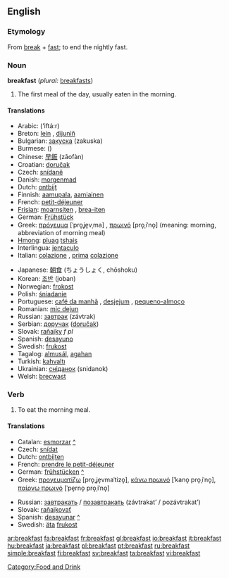 ==English==

===Etymology===
From [[break]] + [[fast]]; to end the nightly fast.

===Noun===
'''breakfast''' (''plural:'' [[breakfasts]])

#The first meal of the day, usually eaten in the morning.

====Translations====
{{top}}
*Arabic: {{ARchar|[[افطار]]}} (’iftá:r) {{m}}
*Breton: [[lein]] {{f}}, [[dijuniñ]] {{m}}
*Bulgarian: [[закуска]] (zakuska) {{f}}
*Burmese: ({{IPA|/mə̇.nɛ̄ˀ.sɑ̄/}})
*Chinese: [[早飯]] (zǎofàn)
*Croatian: [[doručak]] {{m}}
*Czech: [[snídaně]] {{f}}
*Danish: [[morgenmad]]
*Dutch: [[ontbijt]] {{n}}
*Finnish: [[aamupala]], [[aamiainen]]
*French: [[petit-déjeuner]] {{m}}
*[[Frisian]]: [[moarnsiten]] {{n}}, [[brea-iten]] {{n}}
*German: [[Frühstück]] {{n}}
*Greek: [[πρόγευμα]] [ˈpro̞ʝe̞vˌma] {{n}}, [[πρωινό]] [pro̞ˌiˈno̞] {{n}} (meaning: morning, abbreviation of morning meal)
*[[Hmong]]: [[pluag]] [[tshais]]
*Interlingua: [[jentaculo]]
*Italian: [[colazione]] {{f}}, [[prima]] [[colazione]] {{f}}
{{mid}}
*Japanese: [[朝食]] (ちょうしょく, chōshoku)
*Korean: [[조반]] (joban)
*Norwegian: [[frokost]]
*Polish: [[śniadanie]] {{n}}
*Portuguese: [[café da manhã]] {{m}}, [[desjejum]] {{f}}, [[pequeno-almoço]] {{m}}
*Romanian: [[mic dejun]] {{n}}
*Russian: [[завтрак]] (závtrak) {{m}}
*Serbian: [[доручак]] ([[doručak]]) {{m}}
*Slovak: [[raňajky]] ''f pl''
*Spanish: [[desayuno]] {{m}}
*Swedish: [[frukost]] {{c}}
*Tagalog: [[almusál]], [[agahan]]
*Turkish: [[kahvaltı]]
*Ukrainian: [[сніданок]] (snidanok) {{m}}
*Welsh: [[brecwast]]
{{bottom}}

===Verb===
{{en-verb}}

# To eat the morning meal.

====Translations====
{{top}}
*Catalan: [[esmorzar]] [[:ca:esmorzar|^]]
*Czech: [[snídat]]
*Dutch: [[ontbijten]]
*French: [[prendre le petit-déjeuner]]
*German: [[frühstücken]] [[:de:frühstücken|^]]
*Greek: [[προγευματίζω]] [pro̞ˌʝe̞vmaˈtizo̞], [[κάνω πρωινό]] [ˈkano̞ pro̞ˌiˈno̞], [[παίρνω πρωινό]] [ˈpe̞rno̞ pro̞ˌiˈno̞]
{{mid}}
*Russian: [[завтракать]] / [[позавтракать]] (závtrakat’ / pozávtrakat’)
*Slovak: [[raňajkovať]]
*Spanish: [[desayunar]] [[:es:desayunar|^]]
*Swedish: [[äta]] [[frukost]]
{{bottom}}

[[Category:Food and Drink]]

[[ar:breakfast]]
[[fa:breakfast]]
[[fr:breakfast]]
[[gl:breakfast]]
[[io:breakfast]]
[[it:breakfast]]
[[hu:breakfast]]
[[ja:breakfast]]
[[pl:breakfast]]
[[pt:breakfast]]
[[ru:breakfast]]
[[simple:breakfast]]
[[fi:breakfast]]
[[sv:breakfast]]
[[ta:breakfast]]
[[vi:breakfast]]
